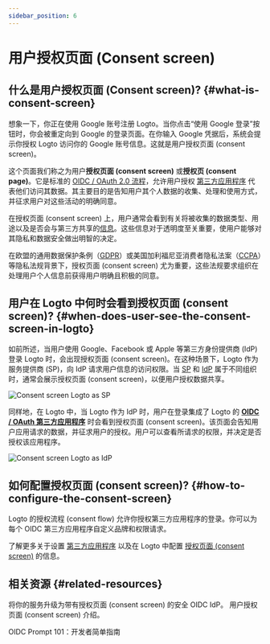 ```yaml
---
sidebar_position: 6
---
```


# 用户授权页面 (Consent screen)

## 什么是用户授权页面 (Consent screen)? \{#what-is-consent-screen}

想象一下，你正在使用 Google 账号注册 Logto。当你点击“使用 Google 登录”按钮时，你会被重定向到 Google 的登录页面。在你输入 Google 凭据后，系统会提示你授权 Logto 访问你的 Google 账号信息。这就是用户授权页面 (consent screen)。

这个页面我们称之为用户**授权页面 (consent screen)** 或**授权页 (consent page)**。它是标准的 [OIDC / OAuth 2.0 流程](/integrate-logto/third-party-applications)，允许用户授权 [第三方应用程序](/integrate-logto/third-party-applications) 代表他们访问其数据。其主要目的是告知用户其个人数据的收集、处理和使用方式，并征求用户对这些活动的明确同意。

在授权页面 (consent screen) 上，用户通常会看到有关将被收集的数据类型、用途以及是否会与第三方共享的[信息](/integrate-logto/third-party-applications/consent-screen-branding#customize-the-branding-information)。这些信息对于透明度至关重要，使用户能够对其隐私和数据安全做出明智的决定。

在欧盟的通用数据保护条例（[GDPR](https://gdpr-info.eu/art-4-gdpr/)）或美国加利福尼亚消费者隐私法案（[CCPA](https://oag.ca.gov/privacy/ccpa)）等隐私法规背景下，授权页面 (consent screen) 尤为重要，这些法规要求组织在处理用户个人信息前获得用户明确且积极的同意。

## 用户在 Logto 中何时会看到授权页面 (consent screen)? \{#when-does-user-see-the-consent-screen-in-logto}

如前所述，当用户使用 Google、Facebook 或 Apple 等第三方身份提供商 (IdP) 登录 Logto 时，会出现授权页面 (consent screen)。在这种场景下，Logto 作为服务提供商 (SP)，向 IdP 请求用户信息的访问权限。当 [SP](https://auth.wiki/service-provider) 和 [IdP](https://auth.wiki/identity-provider) 属于不同组织时，通常会展示授权页面 (consent screen)，以便用户授权数据共享。

<img src="/img/assets/consent-screen-logto-as-sp.png" alt="Consent screen Logto as SP" />

同样地，在 Logto 中，当 Logto 作为 IdP 时，用户在登录集成了 Logto 的 [**OIDC / OAuth 第三方应用程序**](/integrate-logto/third-party-applications) 时会看到授权页面 (consent screen)。该页面会告知用户应用请求的数据，并征求用户的授权。用户可以查看所请求的权限，并决定是否授权该应用程序。

<img src="/img/assets/consent-screen-logto-as-idp.png" alt="Consent screen Logto as IdP" />

## 如何配置授权页面 (consent screen)? \{#how-to-configure-the-consent-screen}

Logto 的授权流程 (consent flow) 允许你授权第三方应用程序的登录。你可以为每个 OIDC 第三方应用程序自定义品牌和权限请求。

了解更多关于设置 [第三方应用程序](/integrate-logto/third-party-applications/) 以及在 Logto 中配置 [授权页面 (consent screen)](/integrate-logto/third-party-applications/consent-screen-branding/) 的信息。

## 相关资源 \{#related-resources}

<Url href="https://www.youtube.com/watch?v=sW-C7SRt9OM">
  将你的服务升级为带有授权页面 (consent screen) 的安全 OIDC IdP。
</Url>
<Url href="https://blog.logto.io/user-consent-screen">用户授权页面 (consent screen) 介绍。</Url>

<Url href="https://blog.logto.io/introducing-oidc-prompt">OIDC Prompt 101：开发者简单指南</Url>
